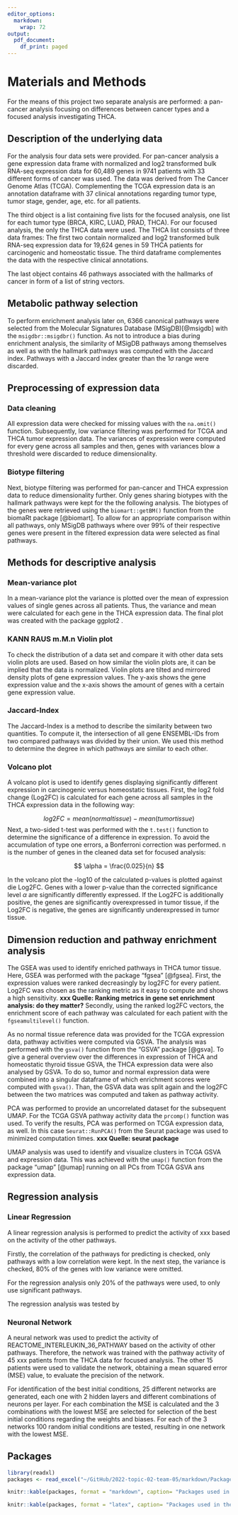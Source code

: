 ```yaml
---
editor_options:
  markdown:
    wrap: 72
output:
  pdf_document:
    df_print: paged
---
```


# Materials and Methods

For the means of this project two separate analysis are performed: a
pan-cancer analysis focusing on differences between cancer types and a
focused analysis investigating THCA.

## Description of the underlying data

For the analysis four data sets were provided. For pan-cancer analysis a
gene expression data frame with normalized and log2 transformed bulk
RNA-seq expression data for 60,489 genes in 9741 patients with 33
different forms of cancer was used. The data was derived from The Cancer
Genome Atlas (TCGA). Complementing the TCGA expression data is an
annotation dataframe with 37 clinical annotations regarding tumor type,
tumor stage, gender, age, etc. for all patients.

The third object is a list containing five lists for the focused
analysis, one list for each tumor type (BRCA, KIRC, LUAD, PRAD, THCA).
For our focused analysis, the only the THCA data were used. The THCA
list consists of three data frames: The first two contain normalized and
log2 transformed bulk RNA-seq expression data for 19,624 genes in 59
THCA patients for carcinogenic and homeostatic tissue. The third
dataframe complementes the data with the respective clinical
annotations.

The last object contains 46 pathways associated with the hallmarks of
cancer in form of a list of string vectors.

## Metabolic pathway selection

To perform enrichment analysis later on, 6366 canonical pathways were
selected from the Molecular Signatures Database (MSigDB)\[@msigdb\] with
the `msigdbr::msigdbr()` function. As not to introduce a bias during
enrichment analysis, the similarity of MSigDB pathways among themselves
as well as with the hallmark pathways was computed with the Jaccard
index. Pathways with a Jaccard index greater than the 1$\sigma$ range
were discarded.

## Preprocessing of expression data

### Data cleaning

All expression data were checked for missing values with the `na.omit()`
function. Subsequently, low variance filtering was performed for TCGA
and THCA tumor expression data. The variances of expression were
computed for every gene across all samples and then, genes with
variances blow a threshold were discarded to reduce dimensionality.

### Biotype filtering

Next, biotype filtering was performed for pan-cancer and THCA expression
data to reduce dimensionality further. Only genes sharing biotypes with
the hallmark pathways were kept for the the following analysis. The
biotypes of the genes were retrieved using the `biomart::getBM()`
function from the biomaRt package [@biomart]. To allow for an
appropriate comparison within all pathways, only MSigDB pathways where
over 99% of their respective genes were present in the filtered
expression data were selected as final pathways.

## Methods for descriptive analysis

### Mean-variance plot

In a mean-variance plot the variance is plotted over the mean of
expression values of single genes across all patients. Thus, the
variance and mean were calculated for each gene in the THCA expression
data. The final plot was created with the package ggplot2 \ref{ggplot2}.

### KANN RAUS m.M.n Violin plot

To check the distribution of a data set and compare it with other data
sets violin plots are used. Based on how similar the violin plots are,
it can be implied that the data is normalized. Violin plots are tilted
and mirrored density plots of gene expression values. The y-axis shows
the gene expression value and the x-axis shows the amount of genes with
a certain gene expression value.

### Jaccard-Index

The Jaccard-Index is a method to describe the similarity between two
quantities. To compute it, the intersection of all gene ENSEMBL-IDs from
two compared pathways was divided by their union. We used this method to
determine the degree in which pathways are similar to each other.

### Volcano plot

A volcano plot is used to identify genes displaying significantly
different expression in carcinogenic versus homeostatic tissues. First,
the log2 fold change (Log2FC) is calculated for each gene across all
samples in the THCA expression data in the following way:

$$
log2FC = mean(normal tissue) - mean(tumor tissue)
$$Next, a two-sided t-test was performed with the `t.test()` function to
determine the significance of a difference in expression. To avoid the
accumulation of type one errors, a Bonferroni correction was performed.
n is the number of genes in the cleaned data set for focused analysis:

$$
\alpha = \frac{0.025}{n}
$$

In the volcano plot the -log10 of the calculated p-values is plotted
against die Log2FC. Genes with a lower p-value than the corrected
significance level $\alpha$ are significantly differently expressed. If
the Log2FC is additionally positive, the genes are significantly
overexpressed in tumor tissue, if the Log2FC is negative, the genes are
significantly underexpressed in tumor tissue.

## Dimension reduction and pathway enrichment analysis

The GSEA was used to identify enriched pathways in THCA tumor tissue.
Here, GSEA was performed with the package "fgsea" [@fgsea]. First, the
expression values were ranked decreasingly by log2FC for every patient.
Log2FC was chosen as the ranking metric as it easy to compute and shows
a high sensitivity. **xxx Quelle: Ranking metrics in gene set enrichment
analysis: do they matter?** Secondly, using the ranked log2FC vectors,
the enrichment score of each pathway was calculated for each patient
with the `fgseamultilevel()` function.

As no normal tissue reference data was provided for the TCGA expression
data, pathway activities were computed via GSVA. The analysis was
performed with the `gsva()` function from the "GSVA" package [@gsva]. To
give a general overview over the differences in expression of THCA and
homeostatic thyroid tissue GSVA, the THCA expression data were also
analysed by GSVA. To do so, tumor and normal expression data were
combined into a singular dataframe of which enrichment scores were
computed with `gsva()`. Than, the GSVA data was split again and the
log2FC between the two matrices was computed and taken as pathway
activity.

PCA was performed to provide an uncorrelated dataset for the subsequent
UMAP. For the TCGA GSVA pathway activity data the `prcomp()` function
was used. To verify the results, PCA was performed on TCGA expression
data, as well. In this case `Seurat::RunPCA()` from the Seurat package
was used to minimized computation times. **xxx Quelle: seurat package**

UMAP analysis was used to identify and visualize clusters in TCGA GSVA
and expression data. This was achieved with the `umap()` function from
the package "umap" \[@umap\] running on all PCs from TCGA GSVA ans
expression data.

## Regression analysis

### Linear Regression

A linear regression analysis is performed to predict the activity of xxx
based on the activity of the other pathways.

Firstly, the correlation of the pathways for predicting is checked, only
pathways with a low correlation were kept. In the next step, the
variance is checked, 80% of the genes with low variance were omitted.

For the regression analysis only 20% of the pathways were used, to only
use significant pathways.

The regression analysis was tested by

### Neuronal Network

A neural network was used to predict the activity of
REACTOME_INTERLEUKIN_36_PATHWAY based on the activity of other pathways.
Therefore, the network was trained with the pathway activity of 45 xxx
patients from the THCA data for focused analysis. The other 15 patients
were used to validate the network, obtaining a mean squared error (MSE)
value, to evaluate the precision of the network.

For identification of the best initial conditions, 25 different networks
are generated, each one with 2 hidden layers and different combinations
of neurons per layer. For each combination the MSE is calculated and the
3 combinations with the lowest MSE are selected for selection of the
best initial conditions regarding the weights and biases. For each of
the 3 networks 100 random initial conditions are tested, resulting in
one network with the lowest MSE.

## Packages

```r
library(readxl)
packages <- read_excel("~/GitHub/2022-topic-02-team-05/markdown/PackagesRProjekt.xlsx")
```

```{=tex}
\begin{table}[!ht]
    \centering
    \caption{Packages used in the analysis.}
    \begin{tabular}{|m{3cm}|m{3cm}|m{5cm}|m{5cm}|}
    \hline
        Package  & Localisation & Usage & Link \\ \hline
        biomart & pre\_02, pre\_03, pre\_05 & renaming the genenames from the hallmarkpathways-dataframe into ensembleIDs & https://bioconductor.org/packages/release/bioc/html/biomaRt.html \\ \hline
        msigdbr & pre\_03 & downloading all of the canonical pathways and the genes which they include in homo sapiens from the msigbdr data base & https://bioconductor.org/packages/release/data/experiment/html/msigdb.html \\ \hline
        dplyr & pre\_04, pre\_05 & tidying and manipulating of dataframes & https://cran.r-project.org/web/packages/dplyr/index.html \\ \hline
        ggplot2 & pre\_04, pre\_05, descr\_03, descr\_04, THCA\_01, THCA\_02, pan\_02, pan\_04 & allows for the creation of plots with more detailed options & https://cran.r-project.org/web/packages/ggplot2/index.html \\ \hline
        pheatmap & descr\_01, pan\_01, neu\_02, neu\_04 & allows for the creation of heatmaps with more detailed options & https://cran.r-project.org/web/packages/pheatmap/pheatmap.pdf \\ \hline
        vioplot & descr\_02 & creation of violinplots & https://cran.r-project.org/web/packages/vioplot/index.html \\ \hline
        VennDiagram & descr\_05 & creation of VENN-diagrams & https://cran.r-project.org/web/packages/VennDiagram/VennDiagram.pdf \\ \hline
        dplyr & THCA\_01, pan\_01 & ~ & ~ \\ \hline
        fgsea & THCA\_01, pan\_01 & to do a GSEA & https://bioconductor.org/packages/release/bioc/html/fgsea.html \\ \hline
        GSVA & THCA\_01, pan\_03 & to do a GSVA & https://bioconductor.org/packages/release/bioc/html/GSVA.html \\ \hline
        ComplexHeatmap & THCA\_01, pan\_03, pan\_04 & allows for the creation of heatmaps with more detailed options & https://bioconductor.org/packages/release/bioc/html/ComplexHeatmap.html \\ \hline
        metaplot & THCA\_02, pan\_02, pan\_04 & data-driven plots & https://cran.r-project.org/web/packages/metaplot/index.html \\ \hline
        gridExtra & THCA\_02, pan\_02, pan\_04 & "implementation of ""grid"" graphics " & https://cran.r-project.org/web/packages/gridExtra/index.html \\ \hline
        umap & THCA\_02, pan\_02, pan\_04 & to do a UMAP & https://cran.r-project.org/web/packages/umap/index.html \\ \hline
        gage & pan\_01 & application of GSEA & https://bioconductor.org/packages/release/bioc/html/gage.html \\ \hline
        psych & pan\_02 & iterative factor analysis & https://cran.r-project.org/web/packages/psych/index.html \\ \hline
        cluster & pan\_04 & cluster analysis & https://cran.r-project.org/web/packages/cluster/cluster.pdf \\ \hline
        MASS & neu\_00 & implementation of neural network & https://cran.r-project.org/web/packages/MASS/index.html \\ \hline
        neuralnet & neu\_03 & training of neural networks & https://cran.r-project.org/web/packages/neuralnet/neuralnet.pdf \\ \hline
        AnnotationDbi & descr\_03 & translating ensemble ids into gennames  & https://bioconductor.org/packages/release/bioc/html/AnnotationDbi.html \\ \hline
        org.Hs.eg.db & descr\_03 & translating ensemble ids into gennames  & https://bioconductor.org/packages/release/data/annotation/html/org.Hs.eg.db.html \\ \hline
    \end{tabular}
\end{table}
```
```r

knitr::kable(packages, format = "markdown", caption= "Packages used in the analysis.")

knitr::kable(packages, format = "latex", caption= "Packages used in the analysis.")

```

